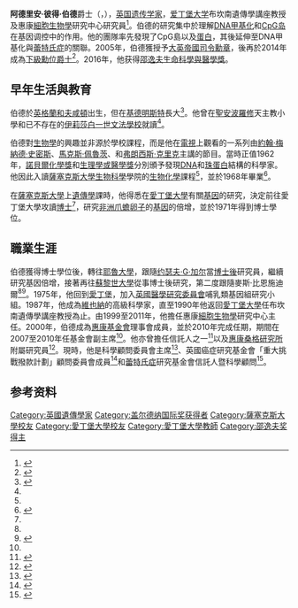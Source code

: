 {{noteTA
|1= zh-tw:伍爾弗漢普頓;zh-cn:伍尔弗汉普顿;zh-hk:和夫咸頓;
}}
{{Infobox scientist
| name              = 阿德里安·P·伯德 <br/> Adrian P. Bird
| honorific_suffix  = {{post-nominals|country=GBR|CBE|FRS|FRSE}}
| image              = Adrian_Bird.jpg
| birth_date        = {{birth date and age|1947|07|03}}<ref name="brupbacher">{{cite web|title=Sir Adrian Peter Bird, PhD|url=http://www.brupbacher-foundation.org/fileadmin/downloads/DNA_methylation_patterns_and_cancer.pdf|publisher=夏爾·魯道夫·布魯普巴赫基金會|accessdate=2018-12-07|format=pdf|archive-date=2020-10-30|archive-url=https://web.archive.org/web/20201030063649/https://www.brupbacher-foundation.org/fileadmin/downloads/DNA_methylation_patterns_and_cancer.pdf|dead-url=no}}</ref>
| birth_place       = [[英格蘭|英格蘭]][[和夫咸頓|和夫咸頓]]<ref name="shawautobio">{{cite web|author1=Bird, Adrian|title=Autobiography of Adrian Bird|url=http://www.shawprize.org/en/shaw.php?tmp=3&twoid=102&threeid=255&fourid=475&fiveid=232|publisher=[[邵逸夫獎|邵逸夫獎基金會]]|accessdate=2018-12-07|archive-date=2018-12-09|archive-url=https://web.archive.org/web/20181209123804/http://www.shawprize.org/en/shaw.php?tmp=3&twoid=102&threeid=255&fourid=475&fiveid=232|dead-url=no}}</ref>
| birth_name        = Adrian Peter Bird<ref>{{cite news|author1=Cha, Ariana Eunjung|title=Sir Adrian Peter Bird and Professor William Hill honoured by the Royal Society|url=https://www.ed.ac.uk/biology/news-events/news-2018/sir-adrian-peter-bird-and-professor-william-hill-h|accessdate=2018-12-07|publisher=[[愛丁堡大學|愛丁堡大學]]|date=2018-07-19|archive-date=2021-03-03|archive-url=https://web.archive.org/web/20210303080016/https://www.ed.ac.uk/biology/news-events/news-2018/sir-adrian-peter-bird-and-professor-william-hill-h|dead-url=no}}</ref>
| death_date        = 
| death_place       = 
| death_cause       = 
| resting_place     = 
| resting_place_coordinates = 
| residence         = 
| nationality       = {{GBR}}
| fields            = [[遗传学|遗传学]] <br/> [[表觀遺傳學|表觀遺傳學]] <br/> 
| workplaces        = [[愛丁堡大學|愛丁堡大學]] <br/> 惠康[[細胞生物學|細胞生物學]]研究中心 <br/> {{link-en|弗朗西斯·克里克研究所|Francis Crick Institute}} <br/> [[維康桑格研究所|惠康桑格研究所]] <br/> {{link-en|英國癌症研究基金會|Cancer Research UK}} <br/> [[惠康基金會|惠康基金會]] <br/> {{link-en|分子病理學研究所|Research Institute of Molecular Pathology}} <br/> [[英國醫學研究委員會|英國醫學研究委員會]]哺乳類基因組研究小組
| education         = 
| alma_mater        = [[愛丁堡大學|愛丁堡大學]] <br/> [[薩塞克斯大學|薩塞克斯大學]]
| thesis_title      = The cytology and biochemistry of DNA amplification in the ovary of Xenopus laevis
| thesis_url        = https://www.era.lib.ed.ac.uk/handle/1842/11977
| thesis_year       = 1971
| doctoral_advisor  = {{link-en|麥斯·比恩施迪爾|Max Birnstiel}}
| academic_advisors = 
| doctoral_students = 
| notable_students  = 
| known_for         = [[DNA甲基化|DNA甲基化]]的研究 <br/> 發現[[CpG岛|CpG岛]]和{{link-en|MECP2|MECP2}}蛋白
| influences        = 
| influenced        = 
| awards            = [[大英帝國勳章|大英帝國司令勳章]]（2005）<br/> {{link-en|夏爾-列奧波·馬亞獎|Grand Prix Charles-Leopold Mayer}}（2008）<br/> [[蓋爾德納國際獎|加拿大蓋爾德納國際獎]]（2011）<br/> [[科睿唯安引文桂冠獎|科睿唯安引文桂冠獎]]（2013）<br/> {{link-en|西班牙外換銀行基金會知識先驅生物醫學獎|BBVA Foundation Frontiers of Knowledge Award}}（2013）<br/> [[邵逸夫獎|邵逸夫生命科學與醫學獎]]（2016）<br/> {{link-en|布坎南獎章|Buchanan Medal}}（2018）
| spouse            = 嘉西·阿博德（Cathy Abbott）<ref name="plosgenet">{{cite journal|author1=Gitschier, Jane|title=On the Track of DNA Methylation: An Interview with Adrian Bird|journal=[[PLOS_Genetics|PLOS Genetics]]|date=2009-10-16|volume=5|issue=10|pages=e1000667|doi=10.1371/journal.pgen.1000667|pmid=19834538|pmc=2753650}}</ref>
}}
'''阿德里安·彼得·伯德'''爵士（{{lang-en|Sir '''Adrian Peter Bird'''，{{post-nominals|country=GBR|CBE|FRS|FRSE}}}}，{{bd|1947年|7月3日}}），[[英国|英国]][[遗传学|遗传学家]]，[[爱丁堡大学|爱丁堡大学]]布坎南遺傳學講座教授及惠康[[細胞生物學|細胞生物學]]研究中心研究員<ref name="wellcome">{{cite web|title=Adrian Bird|url=http://www.wcb.ed.ac.uk/research/bird|publisher=惠康[[細胞生物學|細胞生物學]]研究中心|accessdate=2018-12-08|archive-date=2019-05-13|archive-url=https://web.archive.org/web/20190513214619/http://www.wcb.ed.ac.uk/research/bird|dead-url=no}}</ref>。伯德的研究集中於理解[[DNA甲基化|DNA甲基化]]和[[CpG岛|CpG岛]]在基因调控中的作用。他的團隊率先發現了CpG島以及{{link-en|MECP2|MECP2}}[[蛋白質|蛋白]]，其後延伸至DNA甲基化與[[蕾特氏症|蕾特氏症]]的關聯。2005年，伯德獲授予[[大英帝國勳章|大英帝國司令勳章]]，後再於2014年成為[[下級勳位爵士|下級勳位爵士]]<ref name=="knight">{{cite news|title=New Years Honours List|url=https://www.thegazette.co.uk/London/issue/60728/supplement/1/data.pdf|accessdate=2018-12-09|work=[[倫敦憲報|倫敦憲報]]|date=2013-12-31|format=pdf|archive-date=2014-09-27|archive-url=https://web.archive.org/web/20140927123850/https://www.thegazette.co.uk/London/issue/60728/supplement/1/data.pdf|dead-url=no}}</ref>。2016年，他获得[[邵逸夫獎|邵逸夫生命科學與醫學獎]]。

== 早年生活與教育 ==
伯德於[[英格蘭|英格蘭]][[和夫咸頓|和夫咸頓]]出生，但在[[基德明斯特|基德明斯特]]長大<ref name="shuttle">{{cite web|author1=Tomaney, William|title=Geneticist raised in Kidderminster happy with knighthood|url=https://www.kidderminstershuttle.co.uk/news/10919639.Geneticist_raised_in_Kidderminster_happy_with_knighthood/|publisher={{link-en|梭織週報|The Shuttle}}|accessdate=2018-12-10|archive-date=2019-03-29|archive-url=https://web.archive.org/web/20190329025140/https://www.kidderminstershuttle.co.uk/news/10919639.Geneticist_raised_in_Kidderminster_happy_with_knighthood/|dead-url=no}}</ref>。他曾在[[安波羅修|聖安波羅修]]天主教小學和已不存在的{{link-en|哈特爾伯里|Hartlebury}}[[伊莉莎白一世|伊莉莎白一世]][[文法學校|文法學校]]就讀<ref name="shuttle"/>。

伯德對[[生物學|生物學]]的興趣並非源於學校課程，而是他在[[電視|電視]]上觀看的一系列由[[約翰·梅納德·史密斯|約翰·梅納德·史密斯]]、[[馬克斯·佩魯茨|馬克斯·佩魯茨]]、{{link-en|阿什·科納|Asher Korner}}和[[弗朗西斯·克里克|弗朗西斯·克里克]]主講的節目。當時正值1962年，[[諾貝爾化學獎|諾貝爾化學獎]]和[[諾貝爾生理學或醫學獎|生理學或醫學獎]]分別頒予發現[[DNA|DNA]]和[[珠蛋白|珠蛋白]]結構的科學家。他因此入讀[[薩塞克斯大學|薩塞克斯大學]][[生物科學|生物科學]]學院的[[生物化學|生物化學]]課程<ref name="shawautobio"/>，並於1968年畢業<ref>{{cite web|title=Adrian Bird|url=https://www.crick.ac.uk/about-us/leadership-structure/board/scientific-advisory-board/adrian-bird|publisher={{link-en|弗朗西斯·克里克研究所|Francis Crick Institute}}|accessdate=2018-12-09|archiveurl=https://web.archive.org/web/20181210143741/https://www.crick.ac.uk/about-us/leadership-structure/board/scientific-advisory-board/adrian-bird|archivedate=2018-12-09}}</ref>。

在[[薩塞克斯大學|薩塞克斯大學]]上[[遺傳學|遺傳學]]課時，他得悉{{link-en|麥斯·比恩施迪爾|Max Birnstiel}}在[[愛丁堡大學|愛丁堡大學]]有關[[基因|基因]]的研究，決定前往愛丁堡大學攻讀[[哲學博士|博士]]<ref name="shawautobio"/>，研究[[非洲爪蟾|非洲爪蟾]][[卵子|卵子]]的[[基因|基因]]的倍增，並於1971年得到博士學位。

== 職業生涯 ==
伯德獲得博士學位後，轉往[[耶魯大學|耶魯大學]]，跟隨[[约瑟夫·G·加尔|约瑟夫·G·加尔]]當[[博士後|博士後]]研究員，繼續研究基因倍增，接著再往[[蘇黎世大學|蘇黎世大學]]從事博士後研究，第二度跟隨麥斯·比恩施迪爾<ref name="shawautobio"/><ref>{{cite web|title=Adrian Bird|url=http://nas-online.org/member-directory/members/20038990.html|publisher=[[美國國家科學院|美國國家科學院]]|accessdate=2018-12-11|archive-date=2019-07-13|archive-url=https://web.archive.org/web/20190713112057/http://nas-online.org/member-directory/members/20038990.html|dead-url=no}}</ref>。1975年，他回到[[愛丁堡|愛丁堡]]，加入[[英國醫學研究委員會|英國醫學研究委員會]]哺乳類基因組研究小組。1987年，他成為[[維也納|維也納]]{{link-en|分子病理學研究所|Research Institute of Molecular Pathology}}的高級科學家，直至1990年他返回[[愛丁堡大學|愛丁堡大學]]任布坎南遺傳學講座教授為止。由1999至2011年，他擔任惠康[[細胞生物學|細胞生物學]]研究中心主任。2000年，伯德成為[[惠康基金會|惠康基金會]]理事會成員，並於2010年完成任期，期間在2007至2010年任基金會副主席<ref name="shawautobio"/>。他亦曾擔任{{link-en|英國癌症研究基金會|Cancer Research UK}}信託人之一<ref>{{cite news|title=Elite award for Adrian Bird|url=https://www.ed.ac.uk/news/staff/2011/bird-award-290311|accessdate=2018-12-12|publisher=愛丁堡大學|date=2015-10-13|archive-date=2019-07-13|archive-url=https://web.archive.org/web/20190713112059/https://www.ed.ac.uk/news/staff/2011/bird-award-290311|dead-url=no}}</ref>以及[[維康桑格研究所|惠康桑格研究所]]附屬研究員<ref>{{cite web|title=Adrian Bird - Former Associate Faculty|url=https://www.sanger.ac.uk/people/directory/bird-adrian|publisher=[[維康桑格研究所|惠康桑格研究所]]|accessdate=2018-12-12|archive-date=2017-09-30|archive-url=https://web.archive.org/web/20170930091604/http://www.sanger.ac.uk/people/directory/bird-adrian|dead-url=no}}</ref>。現時，他是{{link-en|弗朗西斯·克里克研究所|Francis Crick Institute}}科學顧問委員會主席<ref>{{cite web|title=Adrian Bird|url=https://www.crick.ac.uk/about-us/leadership-structure/board/scientific-advisory-board/adrian-bird|publisher={{link-en|弗朗西斯·克里克研究所|Francis Crick Institute}}|accessdate=2018-12-12|archive-date=2018-12-10|archive-url=https://web.archive.org/web/20181210143741/https://www.crick.ac.uk/about-us/leadership-structure/board/scientific-advisory-board/adrian-bird|dead-url=no}}</ref>、英國癌症研究基金會「重大挑戰撥款計劃」顧問委員會成員<ref>{{cite web|title=Grand Challenge Advisory panel|url=https://www.cancerresearchuk.org/funding-for-researchers/how-we-deliver-research/grand-challenge-award/panels|publisher=英國癌症研究基金會|accessdate=2018-12-12|archive-date=2020-12-06|archive-url=https://web.archive.org/web/20201206023413/https://www.cancerresearchuk.org/funding-for-researchers/how-we-deliver-research/grand-challenge-award/panels|dead-url=no}}</ref>和[[蕾特氏症|蕾特氏症]]研究基金會信託人暨科學顧問<ref>{{cite web|title=Sir Adrian Bird, PhD|url=https://reverserett.org/about-us/people/sir-adrian-p-bird-phd/|publisher=[[蕾特氏症|蕾特氏症]]研究基金會|accessdate=2018-12-12|archive-date=2021-02-28|archive-url=https://web.archive.org/web/20210228062206/https://reverserett.org/about-us/people/sir-adrian-p-bird-phd/|dead-url=no}}</ref>。

== 参考资料 ==
{{reflist|2}}

{{Shaw Prize}}
{{加拿大盖尔德纳国际奖获得者}}

{{DEFAULTSORT:Bird, Adrian Peter}}
[[Category:英國遺傳學家|Category:英國遺傳學家]]
[[Category:盖尔德纳国际奖获得者|Category:盖尔德纳国际奖获得者]]
[[Category:薩塞克斯大學校友|Category:薩塞克斯大學校友]]
[[Category:愛丁堡大學校友|Category:愛丁堡大學校友]]
[[Category:愛丁堡大學教師|Category:愛丁堡大學教師]]
[[Category:邵逸夫奖得主|Category:邵逸夫奖得主]]